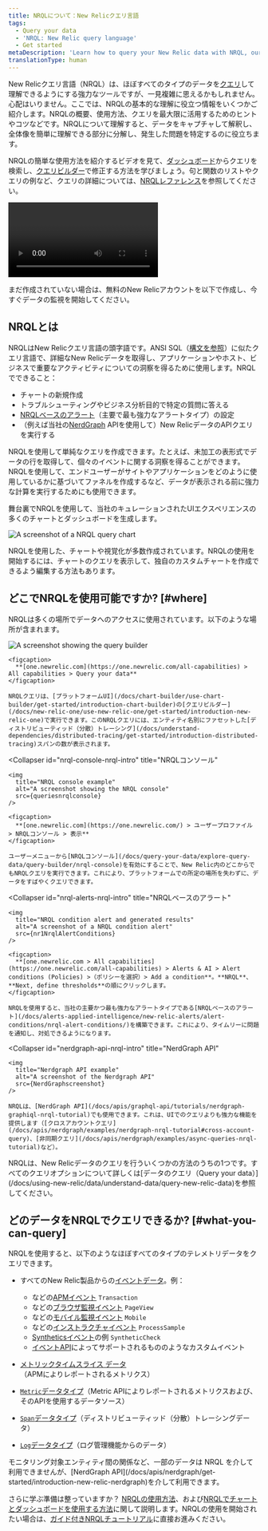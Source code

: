 ```yaml
---
title: NRQLについて：New Relicクエリ言語
tags:
  - Query your data
  - 'NRQL: New Relic query language'
  - Get started
metaDescription: 'Learn how to query your New Relic data with NRQL, our SQL-like query language.'
translationType: human
---
```









New Relicクエリ言語（NRQL）は、ほぼすべてのタイプのデータを[クエリ](/docs/using-new-relic/data/understand-data/query-new-relic-data)して理解できるようにする強力なツールですが、一見複雑に思えるかもしれません。心配はいりません。ここでは、NRQLの基本的な理解に役立つ情報をいくつかご紹介します。NRQLの概要、使用方法、クエリを最大限に活用するためのヒントやコツなどです。NRQLについて理解すると、データをキャプチャして解釈し、全体像を簡単に理解できる部分に分解し、発生した問題を特定するのに役立ちます。

NRQLの簡単な使用方法を紹介するビデオを見て、[ダッシュボード](/docs/query-your-data/explore-query-data/dashboards/introduction-dashboards)からクエリを検索し、[クエリビルダー](/docs/query-your-data/explore-query-data/query-builder/introduction-query-builder)で修正する方法を学びましょう。句と関数のリストやクエリの例など、クエリの詳細については、[NRQLレファレンス](/docs/query-your-data/nrql-new-relic-query-language/get-started/nrql-syntax-clauses-functions)を参照してください。

<Video
  id="ad6hZPHAsME"
  type="youtube"
/>

まだ作成されていない場合は、無料のNew Relicアカウントを以下で作成し、今すぐデータの監視を開始してください。

<InlineSignup/>

## NRQLとは

NRQLはNew Relicクエリ言語の頭字語です。ANSI SQL（[構文を参照](/docs/query-your-data/nrql-new-relic-query-language/get-started/introduction-nrql-how-nrql-works/#syntax)）に似たクエリ言語で、詳細なNew Relicデータを取得し、アプリケーションやホスト、ビジネスで重要なアクティビティについての洞察を得るために使用します。NRQLでできること：

* チャートの新規作成
* トラブルシューティングやビジネス分析目的で特定の質問に答える
* [NRQLベースのアラート](/docs/alerts-applied-intelligence/new-relic-alerts/alert-conditions/nrql-alert-conditions)（主要で最も強力なアラートタイプ）の設定
* （例えば当社の[NerdGraph](/docs/apis/graphql-api/tutorials/nerdgraph-graphiql-nrql-tutorial) APIを使用して）New RelicデータのAPIクエリを実行する

NRQLを使用して単純なクエリを作成できます。たとえば、未加工の表形式でデータの行を取得して、個々のイベントに関する洞察を得ることができます。NRQLを使用して、エンドユーザーがサイトやアプリケーションをどのように使用しているかに基づいてファネルを作成するなど、データが表示される前に強力な計算を実行するためにも使用できます。

舞台裏でNRQLを使用して、当社のキュレーションされたUIエクスペリエンスの多くのチャートとダッシュボードを生成します。

<img
  title="new-relic-view-chart-nrql-query.png"
  alt="A screenshot of a NRQL query chart"
  src={queriesnrqlViewQueryforChart}
/>

<figcaption>
  NRQLを使用した、チャートや視覚化が多数作成されています。NRQLの使用を開始するには、チャートのクエリを表示して、独自のカスタムチャートを作成できるよう編集する方法もあります。
</figcaption>

## どこでNRQLを使用可能ですか? [#where]

NRQLは多くの場所でデータへのアクセスに使用されています。以下のような場所が含まれます。

<CollapserGroup>
  <Collapser
    id="query-builder-nrql-intro"
    title="クエリビルダー"
  >
    <img
      title="Query builder example"
      alt="A screenshot showing the query builder"
      src={queriesnrqlNrqlExampleTimeseries}
    />

    <figcaption>
      **[one.newrelic.com](https://one.newrelic.com/all-capabilities) > All capabilities > Query your data**
    </figcaption>

    NRQLクエリは、[プラットフォームUI](/docs/chart-builder/use-chart-builder/get-started/introduction-chart-builder)の[クエリビルダー](/docs/new-relic-one/use-new-relic-one/get-started/introduction-new-relic-one)で実行できます。このNRQLクエリには、エンティティ名別にファセットした[ディストリビューティッド（分散）トレーシング](/docs/understand-dependencies/distributed-tracing/get-started/introduction-distributed-tracing)スパンの数が表示されます。
  </Collapser>

  <Collapser
    id="nrql-console-nrql-intro"
    title="NRQLコンソール"
  >
    <img
      title="NRQL console example"
      alt="A screenshot showing the NRQL console"
      src={queriesnrqlconsole}
    />

    <figcaption>
      **[one.newrelic.com](https://one.newrelic.com/) > ユーザープロファイル > NRQLコンソール > 表示**
    </figcaption>

    ユーザーメニューから[NRQLコンソール](/docs/query-your-data/explore-query-data/query-builder/nrql-console)を有効にすることで、New Relic内のどこからでもNRQLクエリを実行できます。これにより、プラットフォームでの所定の場所を失わずに、データをすばやくクエリできます。
  </Collapser>

  <Collapser
    id="nrql-alerts-nrql-intro"
    title="NRQLベースのアラート"
  >
    <img
      title="NRQL condition alert and generated results"
      alt="A screenshot of a NRQL condition alert"
      src={nr1NrqlAlertConditions}
    />

    <figcaption>
      **[one.newrelic.com > All capabilities](https://one.newrelic.com/all-capabilities) > Alerts & AI > Alert conditions (Policies) >（ポリシーを選択）> Add a condition**。**NRQL**、**Next, define thresholds**の順にクリックします。
    </figcaption>

    NRQLを使用すると、当社の主要かつ最も強力なアラートタイプである[NRQLベースのアラート](/docs/alerts-applied-intelligence/new-relic-alerts/alert-conditions/nrql-alert-conditions/)を構築できます。これにより、タイムリーに問題を通知し、対処できるようになります。
  </Collapser>

  <Collapser
    id="nerdgraph-api-nrql-intro"
    title="NerdGraph API"
  >
    <img
      title="Nerdgraph API example"
      alt="A screenshot of the Nerdgraph API"
      src={NerdGraphscreenshot}
    />

    NRQLは、[NerdGraph API](/docs/apis/graphql-api/tutorials/nerdgraph-graphiql-nrql-tutorial)でも使用できます。これは、UIでのクエリよりも強力な機能を提供します（[クロスアカウントクエリ](/docs/apis/nerdgraph/examples/nerdgraph-nrql-tutorial#cross-account-query)、[非同期クエリ](/docs/apis/nerdgraph/examples/async-queries-nrql-tutorial)など）。
  </Collapser>
</CollapserGroup>

<Callout variant="tip">
  NRQLは、New Relicデータのクエリを行ういくつかの方法のうちの1つです。すべてのクエリオプションについて詳しくは[データのクエリ（Query your data）](/docs/using-new-relic/data/understand-data/query-new-relic-data)を参照してください。
</Callout>

## どのデータをNRQLでクエリできるか? [#what-you-can-query]

NRQLを使用すると、以下のようなほぼすべてのタイプのテレメトリデータをクエリできます。

* すべてのNew Relic製品からの[イベントデータ](/docs/using-new-relic/data/understand-data/new-relic-data-types#event-data)。例：

  * などの[APMイベント](/docs/insights/insights-data-sources/default-data/apm-default-events-insights) `Transaction`
  * などの[ブラウザ監視イベント](/docs/insights/insights-data-sources/default-data/browser-default-events-insights) `PageView`
  * などの[モバイル監視イベント](/docs/insights/insights-data-sources/default-data/mobile-default-events-insights) `Mobile`
  * などの[インストラクチャイベント](/docs/infrastructure/manage-your-data/data-instrumentation/default-infrastructure-events) `ProcessSample`
  * [Syntheticsイベント](/docs/insights/insights-data-sources/default-data/synthetics-default-events-insights)の例 `SyntheticCheck`
  * [イベントAPI](/docs/insights/insights-data-sources/custom-data/introduction-event-api)によってサポートされるもののようなカスタムイベント

* [メトリックタイムスライス データ](/docs/using-new-relic/data/understand-data/new-relic-data-types#timeslice-data)（APMによりレポートされるメトリクス）

* [`Metric`データタイプ](/docs/data-apis/understand-data/new-relic-data-types/#dimensional-metrics)（Metric APIによりレポートされるメトリクスおよび、そのAPIを使用するデータソース）

* [`Span`データタイプ](/docs/using-new-relic/data/understand-data/new-relic-data-types#trace-data)（ディストリビューティッド（分散）トレーシングデータ）

* [`Log`データタイプ](/docs/using-new-relic/data/understand-data/new-relic-data-types#log-data)（ログ管理機能からのデータ）

<Callout variant="tip">
  モニタリング対象エンティティ間の関係など、一部のデータは NRQL を介して利用できませんが、[NerdGraph API](/docs/apis/nerdgraph/get-started/introduction-new-relic-nerdgraph)を介して利用できます。
</Callout>

さらに学ぶ準備は整っていますか？ [NRQLの使用方法](/docs/query-your-data/nrql-new-relic-query-language/get-started/introduction-nrql-how-nrql-works/)、および[NRQLでチャートとダッシュボードを使用する方法](/docs/query-your-data/nrql-new-relic-query-language/get-started/charts-and-dashboards-with-nrql/)に関して説明します。NRQLの使用を開始されたい場合は、[ガイド付きNRQLチュートリアル](/docs/query-your-data/nrql-new-relic-query-language/get-started/introduction-nrql-tutorial/)に直接お進みください。